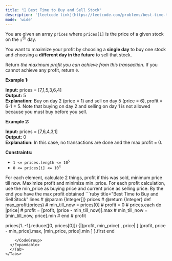 ```yaml
---
title: "🧩 Best Time to Buy and Sell Stock"
description: '[leetcode link](https://leetcode.com/problems/best-time-to-buy-and-sell-stock/description/)'
mode: 'wide'
---
```

<Tabs>
  <Tab title="Question" icon="circle-question" iconType="regular">
    <Card>
      <p>You are given an array <code>prices</code> where <code>prices[i]</code> is the price of a given stock on the <code>i<sup>th</sup></code> day.</p>  <p>You want to maximize your profit by choosing a <strong>single day</strong> to buy one stock and choosing a <strong>different day in the future</strong> to sell that stock.</p>  <p>Return <em>the maximum profit you can achieve from this transaction</em>. If you cannot achieve any profit, return <code>0</code>.</p>   <p><strong class="example">Example 1:</strong></p>   <strong>Input:</strong> prices = [7,1,5,3,6,4] <br/> <strong>Output:</strong> 5 <br/> <strong>Explanation:</strong> Buy on day 2 (price = 1) and sell on day 5 (price = 6), profit = 6-1 = 5. Note that buying on day 2 and selling on day 1 is not allowed because you must buy before you sell.   <p><strong class="example">Example 2:</strong></p>   <strong>Input:</strong> prices = [7,6,4,3,1] <br/> <strong>Output:</strong> 0 <br/> <strong>Explanation:</strong> In this case, no transactions are done and the max profit = 0.    <p><strong>Constraints:</strong></p>  <ul>  <li><code>1 &lt;= prices.length &lt;= 10<sup>5</sup></code></li>  <li><code>0 &lt;= prices[i] &lt;= 10<sup>4</sup></code></li> </ul> 
    </Card>
  </Tab>
  <Tab title="Solution" icon="lightbulb" iconType="regular" >
    <Card>
      For each element, calculate 2 things, profit if this was sold, minimum price till now. Maximize profit and minimize min_price. For each profit calculation, use the min_price as buying price and current price as selling price. By the end you have the max profit obtained
</Card>
  <Expandable title="code">
    <CodeGroup dropdown>
```ruby title="Best Time to Buy and Sell Stock" lines
# @param {Integer[]} prices
# @return {Integer}
def max_profit(prices)
#   min_till_now = prices[0]
#   profit = 0
#   prices.each do |price|
#     profit = [profit, (price - min_till_now)].max
#     min_till_now = [min_till_now, price].min
#   end
#   profit

  prices[1..-1].reduce([0, prices[0]]) {|(profit, min_price) , price|
    [ [profit, price - min_price].max, [min_price, price].min ]
  }.first
end
```
    </CodeGroup>
  </Expandable>
  </Tab>
</Tabs>